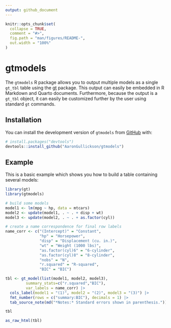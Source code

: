 ```yaml
---
output: github_document
---
```


<!-- README.md is generated from README.Rmd. Please edit that file -->

```r
knitr::opts_chunk$set(
  collapse = TRUE,
  comment = "#>",
  fig.path = "man/figures/README-",
  out.width = "100%"
)
``` 

# gtmodels

<!-- badges: start -->
<!-- badges: end -->

The `gtmodels` R package allows you to output multiple models as a single `gt_tbl` table using the [gt](https://gt.rstudio.com/) package. This output can easily be embedded in R Markdown and Quarto documents. Furthermore, because the output is a `gt_tbl` object, it can easily be customized further by the user using standard `gt` commands. 

## Installation

You can install the development version of `gtmodels` from [GitHub](https://github.com/) with:

``` r
# install.packages("devtools")
devtools::install_github("AaronGullickson/gtmodels")
```

## Example

This is a basic example which shows you how to build a table containing several models:

```r
library(gt)
library(gtmodels)

# build some models
model1 <- lm(mpg ~ hp, data = mtcars)
model2 <- update(model1, . ~ . + disp + wt)
model3 <- update(model2, . ~ . + as.factor(cyl))

# create a name correspondence for final row labels
name_corr <- c("(Intercept)" = "Constant",
               "hp" = "Horsepower",
               "disp" = "Displacement (cu. in.)",
               "wt" = "Weight (1000 lbs)",
               "as.factor(cyl)6" = "6-cylinder",
               "as.factor(cyl)8" = "8-cylinder",
               "nobs" = "N",
               "r.squared" = "R-squared",
               "BIC" = "BIC")

tbl <- gt_model(list(model1, model2, model3),
         summary_stats=c("r.squared","BIC"),
         var_labels = name_corr) |>
  cols_label(model1 = "(1)", model2 = "(2)", model3 = "(3)") |>
  fmt_number(rows = c("summary:BIC"), decimals = 1) |>
  tab_source_note(md("*Notes:* Standard errors shown in parenthesis."))

tbl
```

```r
as_raw_html(tbl)
```

